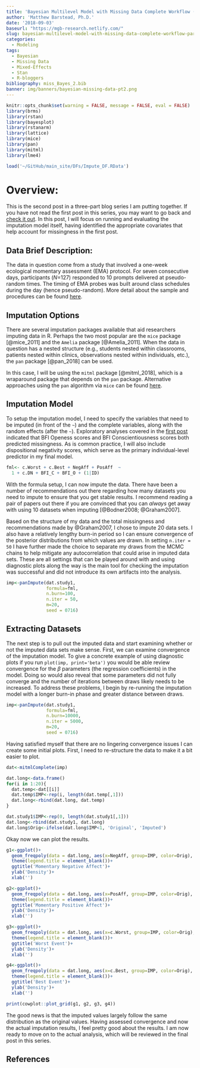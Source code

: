 ```yaml
---
title: 'Bayesian Multilevel Model with Missing Data Complete Workflow (Part 2 of 3)'
author: 'Matthew Barstead, Ph.D.'
date: '2018-09-03'
baseurl: "https://mgb-research.netlify.com/"
slug: bayesian-multilevel-model-with-missing-data-complete-workflow-part-2
categories:
  - Modeling
tags:
  - Bayesian
  - Missing Data
  - Mixed-Effects
  - Stan
  - R-bloggers
bibliography: miss_Bayes_2.bib
banner: img/banners/bayesian-missing-data-pt2.png
---
```


```r
knitr::opts_chunk$set(warning = FALSE, message = FALSE, eval = FALSE)
library(brms)
library(rstan)
library(bayesplot)
library(rstanarm)
library(lattice)
library(mice)
library(pan)
library(mitml)
library(lme4)

load('~/GitHub/main_site/DFs/Impute_DF.RData')
```

# Overview:
This is the second post in a three-part blog series I am putting together. If you have not read the first post in this series, you may want to go back and [check it out](../../../../../blog/2018/07/05/2018-07-05-bayesian-multilevel-model-with-missing-data-complete-work-flow/). In this post, I will focus on running and evaluating the imputation model itself, having identified the appropriate covariates that help account for missingness in the first post. 

## Data Brief Description:  
The data in question come from a study that involved a one-week ecological momentary assessment (EMA) protocol. For seven consecutive days, participants (*N*=127) responded to 10 prompts delivered at pseudo-random times. The timing of EMA probes was built around class schedules during the day (hence pseudo-random). More detail about the sample and procedures can be found [here](https://psycnet.apa.org/doiLanding?doi=10.1037%2Femo0000339). 

## Imputation Options
There are several imputation packages available that aid researchers imputing data in R. Perhaps the two most popular are the `mice` package [@mice_2011] and the `Amelia` package [@Amelia_2011]. When the data in question has a nested structure (e.g., students nested within classrooms, patients nested within clinics, observations nested within individuals, etc.), the `pan` package [@pan_2018] can be used. 

In this case, I will be using the `mitml` package [@mitml_2018], which is a wraparound package that depends on the `pan` package. Alternative approaches using the `pan` algorithm via `mice` can be found [here](http://www.gerkovink.com/miceVignettes/Multi_level/Multi_level_data.html). 

## Imputation Model
To setup the imputation model, I need to specify the variables that need to be imputed (in front of the `~`) and the complete variables, along with the random effects (after the `~`). Exploratory analyses covered in the [first post](../../../../../blog/2018/07/05/2018-07-05-bayesian-multilevel-model-with-missing-data-complete-work-flow/) indicated that BFI Openess scores and BFI Conscientiousness scores both predicted missingness. As is common practice, I will also include dispositional negativity scores, which serve as the primary individual-level predictor in my final model. 

```r
fml<- c.Worst + c.Best + NegAff + PosAff  ~ 
  1 + c.DN + BFI_C + BFI_O + (1|ID)
```

With the formula setup, I can now impute the data. There have been a number of recommendations out there regarding how many datasets you need to impute to ensure that you get stable results. I recommend reading a pair of papers out there if you are convinced that you can *always* get away with using 10 datasets when imputing [@Bodner2008; @Graham2007]. 

Based on the structure of my data and the total missingness and recommendations made by @Graham2007, I chose to impute 20 data sets. I also have a relatively lengthy burn-in period so I can ensure convergence of the posterior distributions from which values are drawn. In setting `n.iter = 50` I have further made the choice to separate my draws from the MCMC chains to help mitigate any autocorrelation that could arise in imputed data sets. These are all settings that can be played around with and using diagnostic plots along the way is the main tool for checking the imputation was successful and did not introduce its own artifacts into the analysis. 

```r
imp<-panImpute(dat.study1, 
               formula=fml, 
               n.burn=100, 
               n.iter = 50, 
               m=20, 
               seed = 0716)
```

## Extracting Datasets

The next step is to pull out the imputed data and start examining whether or not the imputed data sets make sense. First, we can examine convergence of the imputation model. To give a concrete example of using diagnostic plots if you run `plot(imp, print='beta')` you would be able review convergence for the $\beta$ parameters (the regression coefficients) in the model. Doing so would also reveal that some parameters did not fully converge and the number of iterations between draws likely needs to be increased. To address these problems, I begin by re-running the imputation model with a longer burn-in phase and greater distance between draws. 

```r
imp<-panImpute(dat.study1, 
               formula=fml, 
               n.burn=10000, 
               n.iter = 5000, 
               m=20, 
               seed = 0716)
```

Having satisfied myself that there are no lingering convergence issues I can create some initial plots. First, I need to re-structure the data to make it a bit easier to plot. 

```r
dat<-mitmlComplete(imp)

dat.long<-data.frame()
for(i in 1:20){
  dat.temp<-dat[[i]]
  dat.temp$IMP<-rep(i, length(dat.temp[,1]))
  dat.long<-rbind(dat.long, dat.temp)
}

dat.study1$IMP<-rep(0, length(dat.study1[,1]))
dat.long<-rbind(dat.study1, dat.long)
dat.long$Orig<-ifelse(dat.long$IMP<1, 'Original', 'Imputed')
```

Okay now we can plot the results. 

```r
g1<-ggplot()+
  geom_freqpoly(data = dat.long, aes(x=NegAff, group=IMP, color=Orig), stat = 'density')+
  theme(legend.title = element_blank())+
  ggtitle('Momentary Negative Affect')+
  ylab('Density')+
  xlab('')

g2<-ggplot()+
  geom_freqpoly(data = dat.long, aes(x=PosAff, group=IMP, color=Orig), stat = 'density')+
  theme(legend.title = element_blank())+
  ggtitle('Momentary Positive Affect')+
  ylab('Density')+
  xlab('')

g3<-ggplot()+
  geom_freqpoly(data = dat.long, aes(x=c.Worst, group=IMP, color=Orig), stat = 'density')+
  theme(legend.title = element_blank())+
  ggtitle('Worst Event')+
  ylab('Density')+
  xlab('')

g4<-ggplot()+
  geom_freqpoly(data = dat.long, aes(x=c.Best, group=IMP, color=Orig), stat = 'density')+
  theme(legend.title = element_blank())+
  ggtitle('Best Event')+
  ylab('Density')+
  xlab('')

print(cowplot::plot_grid(g1, g2, g3, g4))
```

The good news is that the imputed values largely follow the same distribution as the original values. Having assessed convergence and now the actual imputation results, I feel pretty good about the results. I am now ready to move on to the actual analysis, which will be reviewed in the final post in this series. 

## References